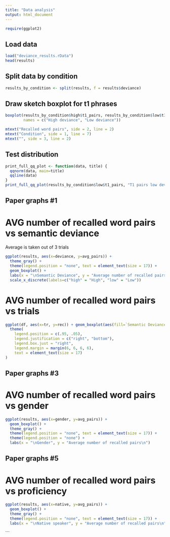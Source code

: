 ```yaml
---
title: "Data analysis"
output: html_document
---
```


```r
require(ggplot2)
```

## Load data
```r
load("deviance_results.rData") 
head(results)
```

## Split data by condition
```r
results_by_condition <- split(results, f = results$deviance) 
```

## Draw sketch boxplot for t1 phrases
```r
boxplot(results_by_condition$high$t1_pairs, results_by_condition$low$t1_pairs, 
        names = c("High deviance", "Low deviance"))

mtext("Recalled word pairs", side = 2, line = 2)
mtext("Condition", side = 1, line = 7)
mtext("", side = 3, line = 2)
```
## Test distribution 
```r
print_full_qq_plot <- function(data, title) {
  qqnorm(data, main=title)
  qqline(data)
}
print_full_qq_plot(results_by_condition$low$t1_pairs, "T1 pairs low deviance")
```

## Paper graphs #1
# AVG number of recalled word pairs vs semantic deviance
Average is taken out of 3 trials
```r
ggplot(results, aes(x=deviance, y=avg_pairs)) + 
  theme_gray() +
  theme(legend.position = "none", text = element_text(size = 17)) +
  geom_boxplot() + 
  labs(x = "\nSemantic Deviance", y = "Average number of recalled pairs\n") + 
  scale_x_discrete(labels=c("high" = "High", "low" = "Low"))
```

# AVG number of recalled word pairs vs trials
```r
ggplot(df, aes(x=tr, y=rec)) + geom_boxplot(aes(fill=`Semantic Deviance`)) + labs(x = "\nTrial", y = "Number of recalled word pairs\n") + 
  theme(
    legend.position = c(.95, .05),
    legend.justification = c("right", "bottom"),
    legend.box.just = "right",
    legend.margin = margin(6, 6, 6, 6),
    text = element_text(size = 17)
) 
```

## Paper graphs #3
# AVG number of recalled word pairs vs gender
```r
ggplot(results, aes(x=gender, y=avg_pairs)) + 
  geom_boxplot() + 
  theme_gray() +
  theme(legend.position = "none", text = element_text(size = 17)) +
  theme(legend.position = "none") + 
  labs(x = "\nGender", y = "Average number of recalled pairs\n")

```


## Paper graphs #5
# AVG number of recalled word pairs vs proficiency
```r

ggplot(results, aes(x=native, y=avg_pairs)) + 
  geom_boxplot() + 
  theme_gray() +
  theme(legend.position = "none", text = element_text(size = 17)) +
  labs(x = "\nNative speaker", y = "Average number of recalled pairs\n") 
```

```

